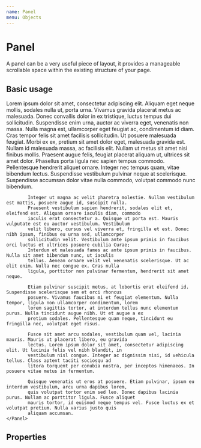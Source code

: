 ```yaml
---
name: Panel
menu: Objects
---
```



# Panel

A panel can be a very useful piece of layout, it provides a manageable scrollable space within the existing structure of your page.

## Basic usage
<Playground>
    <Panel style={{ height: '350px' }}>
        Lorem ipsum dolor sit amet, consectetur adipiscing elit. Aliquam eget neque mollis, sodales nulla ut, porta
            urna. Vivamus gravida placerat metus ac malesuada. Donec convallis dolor in ex tristique, luctus tempus dui
            sollicitudin. Suspendisse enim urna, auctor ac viverra eget, venenatis non massa. Nulla magna est,
            ullamcorper eget feugiat ac, condimentum id diam. Cras tempor felis sit amet facilisis sollicitudin. Ut
            posuere malesuada feugiat. Morbi ex ex, pretium sit amet dolor eget, malesuada gravida est. Nullam id
            malesuada massa, ac facilisis elit. Nullam ut metus sit amet nisi finibus mollis. Praesent augue felis,
            feugiat placerat aliquam ut, ultrices sit amet dolor. Phasellus porta ligula nec sapien tempus commodo.
            Pellentesque hendrerit aliquet ornare. Integer nec tempus quam, vitae bibendum lectus. Suspendisse
            vestibulum pulvinar neque at scelerisque. Suspendisse accumsan dolor vitae nulla commodo, volutpat commodo
            nunc bibendum.
        
            Integer ut magna ac velit pharetra molestie. Nullam vestibulum est mattis, posuere augue id, suscipit nulla.
            Praesent vestibulum sapien hendrerit, sodales elit et, eleifend est. Aliquam ornare iaculis diam, commodo
            iaculis erat consectetur a. Quisque ut porta est. Mauris vulputate est eu auctor vestibulum. Vestibulum
            velit libero, cursus vel viverra et, fringilla et est. Donec nibh ipsum, finibus eu urna sed, ullamcorper
            sollicitudin velit. Vestibulum ante ipsum primis in faucibus orci luctus et ultrices posuere cubilia Curae;
            Interdum et malesuada fames ac ante ipsum primis in faucibus. Nulla sit amet bibendum nunc, ut iaculis
            tellus. Aenean ornare velit vel venenatis scelerisque. Ut ac elit enim. Nulla nec congue ex. Cras nulla
            ligula, porttitor non pulvinar fermentum, hendrerit sit amet neque.
        
            Etiam pulvinar suscipit metus, at lobortis erat eleifend id. Suspendisse scelerisque sem et orci rhoncus
            posuere. Vivamus faucibus mi et feugiat elementum. Nulla tempor, ligula non ullamcorper condimentum, lorem
            lorem sagittis tortor, at interdum tellus nunc elementum purus. Nulla tincidunt augue nibh. Ut et augue a ex
            pretium sodales. Pellentesque quam neque, tincidunt eu fringilla nec, volutpat eget risus.
        
            Fusce sit amet arcu sodales, vestibulum quam vel, lacinia mauris. Mauris ut placerat libero, eu gravida
            lectus. Lorem ipsum dolor sit amet, consectetur adipiscing elit. Ut lacinia felis vel nibh blandit, in
            vestibulum nisl congue. Integer ac dignissim nisi, id vehicula tellus. Class aptent taciti sociosqu ad
            litora torquent per conubia nostra, per inceptos himenaeos. In posuere vitae metus in fermentum.
        
            Quisque venenatis ut eros at posuere. Etiam pulvinar, ipsum eu interdum vestibulum, arcu urna dapibus lorem,
            quis volutpat tortor enim sed leo. Donec dapibus lacinia purus. Nullam ac porttitor ligula. Fusce aliquet
            mauris tortor, id euismod neque tempus vel. Fusce luctus ex et volutpat pretium. Nulla varius justo quis
            aliquam accumsan.
    </Panel>
</Playground>

## Properties
<PropsTable of={Panel} />